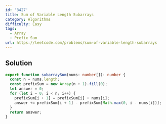 ```yaml
---
id: '3427'
title: Sum of Variable Length Subarrays
category: Algorithms
difficulty: Easy
tags:
  - Array
  - Prefix Sum
url: https://leetcode.com/problems/sum-of-variable-length-subarrays
---
```


## Solution

```typescript filename="solution.ts" copy
export function subarraySum(nums: number[]): number {
  const n = nums.length;
  const prefixSum = new Array(n + 1).fill(0);
  let answer = 0;
  for (let i = 0; i < n; i++) {
    prefixSum[i + 1] = prefixSum[i] + nums[i];
    answer += prefixSum[i + 1] - prefixSum[Math.max(0, i - nums[i])];
  }
  return answer;
}
```
